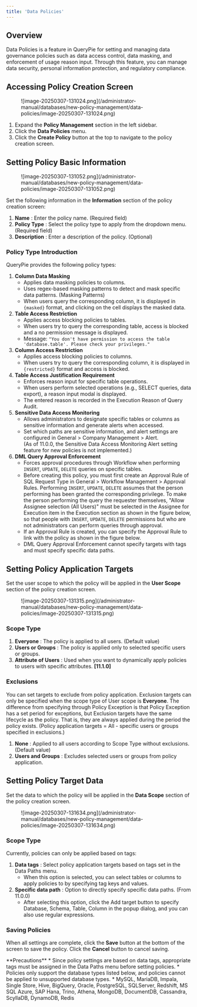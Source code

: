 ```yaml
---
title: 'Data Policies'
---
```



## Overview

Data Policies is a feature in QueryPie for setting and managing data governance policies such as data access control, data masking, and enforcement of usage reason input. Through this feature, you can manage data security, personal information protection, and regulatory compliance.

## Accessing Policy Creation Screen

<figure data-layout="center" data-align="center">
![image-20250307-131024.png](/administrator-manual/databases/new-policy-management/data-policies/image-20250307-131024.png)
</figure>

1. Expand the **Policy Management** section in the left sidebar.
2. Click the **Data Policies** menu.
3. Click the **Create Policy** button at the top to navigate to the policy creation screen.

## Setting Policy Basic Information

<figure data-layout="center" data-align="center">
![image-20250307-131052.png](/administrator-manual/databases/new-policy-management/data-policies/image-20250307-131052.png)
</figure>

Set the following information in the **Information** section of the policy creation screen:

1.  **Name** : Enter the policy name. (Required field)
2.  **Policy Type** : Select the policy type to apply from the dropdown menu. (Required field)
3.  **Description** : Enter a description of the policy. (Optional)

### Policy Type Introduction

QueryPie provides the following policy types:

1.  **Column Data Masking** 
    * Applies data masking policies to columns. 
    * Uses regex-based masking patterns to detect and mask specific data patterns. (Masking Patterns)
    * When users query the corresponding column, it is displayed in `{masked}` format, and clicking on the cell displays the masked data.<br/>
2.  **Table Access Restriction** 
    * Applies access blocking policies to tables.
    * When users try to query the corresponding table, access is blocked and a no permission message is displayed.
    * Message: `"You don't have permission to access the table 'database.table'. Please check your privileges."`<br/>
3.  **Column Access Restriction** 
    * Applies access blocking policies to columns.
    * When users try to query the corresponding column, it is displayed in `{restricted}` format and access is blocked.<br/>
4.  **Table Access Justification Requirement** 
    * Enforces reason input for specific table operations.
    * When users perform selected operations (e.g., SELECT queries, data export), a reason input modal is displayed.
    * The entered reason is recorded in the Execution Reason of Query Audit.<br/>
5.  **Sensitive Data Access Monitoring** 
    * Allows administrators to designate specific tables or columns as sensitive information and generate alerts when accessed.
    * Set which paths are sensitive information, and alert settings are configured in General &gt; Company Management &gt; Alert.<br/>(As of 11.0.0, the Sensitive Data Access Monitoring Alert setting feature for new policies is not implemented.)
6.  **DML Query Approval Enforcement**  
    * Forces approval procedures through Workflow when performing `INSERT`, `UPDATE`, `DELETE` queries on specific tables.
    * Before creating this policy, you must first create an Approval Rule of SQL Request Type in General &gt; Workflow Management &gt; Approval Rules. Performing `INSERT`, `UPDATE`, `DELETE` assumes that the person performing has been granted the corresponding privilege. To make the person performing the query the requester themselves, "Allow Assignee selection (All Users)" must be selected in the Assignee for Execution item in the Execution section as shown in the figure below, so that people with `INSERT`, `UPDATE`, `DELETE` permissions but who are not administrators can perform queries through approval.<br/>
    * If an Approval Rule is created, you can specify the Approval Rule to link with the policy as shown in the figure below.<br/>
    * DML Query Approval Enforcement cannot specify targets with tags and must specify specific data paths.

## Setting Policy Application Targets

Set the user scope to which the policy will be applied in the **User Scope** section of the policy creation screen.

<figure data-layout="center" data-align="center">
![image-20250307-131315.png](/administrator-manual/databases/new-policy-management/data-policies/image-20250307-131315.png)
</figure>

### Scope Type

1.  **Everyone** : The policy is applied to all users. (Default value)
2.  **Users or Groups** : The policy is applied only to selected specific users or groups.
3.  **Attribute of Users**  : Used when you want to dynamically apply policies to users with specific attributes. **[11.1.0]** 

### Exclusions

You can set targets to exclude from policy application. Exclusion targets can only be specified when the scope type of User scope is **Everyone**. The difference from specifying through Policy Exception is that Policy Exception has a set period for exceptions, but Exclusion targets have the same lifecycle as the policy. That is, they are always applied during the period the policy exists. (Policy application targets = All - specific users or groups specified in exclusions.)

1.  **None** : Applied to all users according to Scope Type without exclusions. (Default value)
2.  **Users and Groups** : Excludes selected users or groups from policy application. 

## Setting Policy Target Data

Set the data to which the policy will be applied in the **Data Scope** section of the policy creation screen.

<figure data-layout="center" data-align="center">
![image-20250307-131634.png](/administrator-manual/databases/new-policy-management/data-policies/image-20250307-131634.png)
</figure>

### Scope Type

Currently, policies can only be applied based on tags:

1.  **Data tags** : Select policy application targets based on tags set in the Data Paths menu.
    * When this option is selected, you can select tables or columns to apply policies to by specifying tag keys and values.
2.  **Specific data path** : Option to directly specify specific data paths. (From 11.0.0)
    * After selecting this option, click the Add target button to specify Database, Schema, Table, Column in the popup dialog, and you can also use regular expressions. 

### Saving Policies

When all settings are complete, click the **Save** button at the bottom of the screen to save the policy. Click the **Cancel** button to cancel saving.

<Callout type="important">
**Precautions**
* Since policy settings are based on data tags, appropriate tags must be assigned in the Data Paths menu before setting policies.
* Policies only support the database types listed below, and policies cannot be applied to unsupported database types.
    *  MySQL, MariaDB, Impala, Single Store, Hive, BigQuery, Oracle, PostgreSQL, SQLServer, Redshift, MS SQL Azure, SAP Hana, Trino, Athena, MongoDB, DocumentDB, Cassandra, ScyllaDB, DynamoDB, Redis
</Callout>
